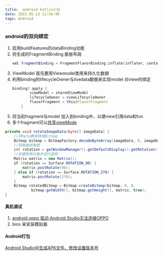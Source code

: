 ```yaml
---
title:  android kotlin小记
date: 2022-05-13 11:56:40
tags: Android
---
```


### android的双向绑定
1. 启用buildFeatures的dataBinding功能
2. 将生成的FragmentBinding 膨胀布局
    ```kotlin 
    val fragmentBinding = FragmentFlavorBinding.inflate(inflater, container, false)
    ```
3. ViewModel 首先要用Viewmodel类用来持久化数据
4. 利用binding的lifecycleOwner与livedata数据来实现model 对view的绑定
    ```kotlin
    binding?.apply {
            viewModel = sharedViewModel
            lifecycleOwner = viewLifecycleOwner
            flavorFragment = this@FlavorFragment
        }
    ```
5. 将当前fragment与model 加入到binding中，以便view引用data和fun
6. 多个fragment可以[共享viewMode](https://developer.android.google.cn/topic/libraries/architecture/viewmodel.html?hl=zh-cn#sharing)

```java
private void rotateImageData(byte[] imageData) {
    //将byte数组转成Bitmap
    Bitmap bitmap = BitmapFactory.decodeByteArray(imageData, 0, imageData.length);
    //获取旋转角度
    int rotation = getWindowManager().getDefaultDisplay().getRotation();
    //创建矩阵对象并进行旋转
    Matrix matrix = new Matrix();
    if (rotation == Surface.ROTATION_90) {
        matrix.postRotate(90);
    } else if (rotation == Surface.ROTATION_270) {
        matrix.postRotate(270);
    }
    Bitmap rotatedBitmap = Bitmap.createBitmap(bitmap, 0, 0,
            bitmap.getWidth(), bitmap.getHeight(), matrix, true);
}

```

#### 真机调试
1. [android oppo 驱动,Android Studio无法连接OPPO](https://blog.csdn.net/weixin_34119722/article/details/117611420)
2. bios 来安装模拟器

#### Android打包
[Android Studio中生成APK文件、修改设置版本号](https://blog.csdn.net/xiaohelan/article/details/105514531)
